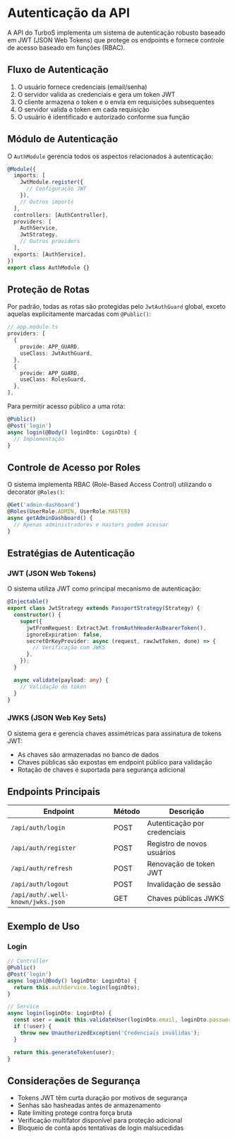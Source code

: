 # Autenticação da API

A API do TurboS implementa um sistema de autenticação robusto baseado em JWT (JSON Web Tokens) que protege os endpoints e fornece controle de acesso baseado em funções (RBAC).

## Fluxo de Autenticação

1. O usuário fornece credenciais (email/senha)
2. O servidor valida as credenciais e gera um token JWT
3. O cliente armazena o token e o envia em requisições subsequentes
4. O servidor valida o token em cada requisição
5. O usuário é identificado e autorizado conforme sua função

## Módulo de Autenticação

O `AuthModule` gerencia todos os aspectos relacionados à autenticação:

```typescript
@Module({
  imports: [
    JwtModule.register({
      // Configuração JWT
    }),
    // Outros imports
  ],
  controllers: [AuthController],
  providers: [
    AuthService,
    JwtStrategy,
    // Outros providers
  ],
  exports: [AuthService],
})
export class AuthModule {}
```

## Proteção de Rotas

Por padrão, todas as rotas são protegidas pelo `JwtAuthGuard` global, exceto aquelas explicitamente marcadas com `@Public()`:

```typescript
// app.module.ts
providers: [
  {
    provide: APP_GUARD,
    useClass: JwtAuthGuard,
  },
  {
    provide: APP_GUARD,
    useClass: RolesGuard,
  },
],
```

Para permitir acesso público a uma rota:

```typescript
@Public()
@Post('login')
async login(@Body() loginDto: LoginDto) {
  // Implementação
}
```

## Controle de Acesso por Roles

O sistema implementa RBAC (Role-Based Access Control) utilizando o decorator `@Roles()`:

```typescript
@Get('admin-dashboard')
@Roles(UserRole.ADMIN, UserRole.MASTER)
async getAdminDashboard() {
  // Apenas administradores e masters podem acessar
}
```

## Estratégias de Autenticação

### JWT (JSON Web Tokens)

O sistema utiliza JWT como principal mecanismo de autenticação:

```typescript
@Injectable()
export class JwtStrategy extends PassportStrategy(Strategy) {
  constructor() {
    super({
      jwtFromRequest: ExtractJwt.fromAuthHeaderAsBearerToken(),
      ignoreExpiration: false,
      secretOrKeyProvider: async (request, rawJwtToken, done) => {
        // Verificação com JWKS
      },
    });
  }

  async validate(payload: any) {
    // Validação do token
  }
}
```

### JWKS (JSON Web Key Sets)

O sistema gera e gerencia chaves assimétricas para assinatura de tokens JWT:

- As chaves são armazenadas no banco de dados
- Chaves públicas são expostas em endpoint público para validação
- Rotação de chaves é suportada para segurança adicional

## Endpoints Principais

| Endpoint                          | Método | Descrição                    |
| --------------------------------- | ------ | ---------------------------- |
| `/api/auth/login`                 | POST   | Autenticação por credenciais |
| `/api/auth/register`              | POST   | Registro de novos usuários   |
| `/api/auth/refresh`               | POST   | Renovação de token JWT       |
| `/api/auth/logout`                | POST   | Invalidação de sessão        |
| `/api/auth/.well-known/jwks.json` | GET    | Chaves públicas JWKS         |

## Exemplo de Uso

### Login

```typescript
// Controller
@Public()
@Post('login')
async login(@Body() loginDto: LoginDto) {
  return this.authService.login(loginDto);
}

// Service
async login(loginDto: LoginDto) {
  const user = await this.validateUser(loginDto.email, loginDto.password);
  if (!user) {
    throw new UnauthorizedException('Credenciais inválidas');
  }

  return this.generateToken(user);
}
```

## Considerações de Segurança

- Tokens JWT têm curta duração por motivos de segurança
- Senhas são hasheadas antes de armazenamento
- Rate limiting protege contra força bruta
- Verificação multifator disponível para proteção adicional
- Bloqueio de conta após tentativas de login malsucedidas
